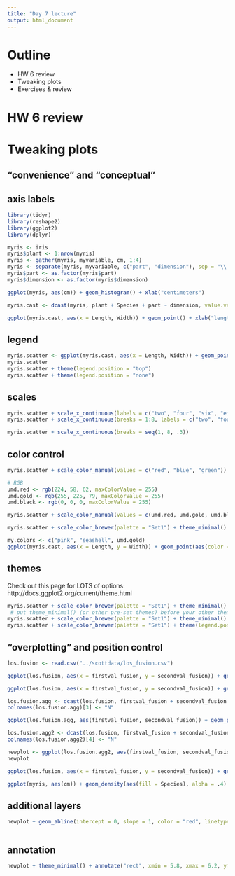 ```yaml
---
title: "Day 7 lecture"
output: html_document
---
```


# Outline
  - HW 6 review
  - Tweaking plots
  - Exercises & review

# HW 6 review

# Tweaking plots

## "convenience" and "conceptual"
## axis labels

```r
library(tidyr)
library(reshape2)
library(ggplot2)
library(dplyr)

myris <- iris
myris$plant <- 1:nrow(myris)
myris <- gather(myris, myvariable, cm, 1:4)
myris <- separate(myris, myvariable, c("part", "dimension"), sep = "\\.")
myris$part <- as.factor(myris$part)
myris$dimension <- as.factor(myris$dimension)

ggplot(myris, aes(cm)) + geom_histogram() + xlab("centimeters")

myris.cast <- dcast(myris, plant + Species + part ~ dimension, value.var = "cm")

ggplot(myris.cast, aes(x = Length, Width)) + geom_point() + xlab("length of the plant") + ylab("width of the plant")

```

## legend

```r
myris.scatter <- ggplot(myris.cast, aes(x = Length, Width)) + geom_point(aes(color = Species), size = 4)
myris.scatter
myris.scatter + theme(legend.position = "top")
myris.scatter + theme(legend.position = "none")

```

## scales

```r
myris.scatter + scale_x_continuous(labels = c("two", "four", "six", "eight"), breaks = c(2, 4, 6, 8))
myris.scatter + scale_x_continuous(breaks = 1:8, labels = c("two", "four", "six", "eight", "red", "green", "up", "down"))

myris.scatter + scale_x_continuous(breaks = seq(1, 8, .3))


```

## color control

```r
myris.scatter + scale_color_manual(values = c("red", "blue", "green"))

# RGB
umd.red <- rgb(224, 58, 62, maxColorValue = 255)
umd.gold <- rgb(255, 225, 79, maxColorValue = 255)
umd.black <- rgb(0, 0, 0, maxColorValue = 255)

myris.scatter + scale_color_manual(values = c(umd.red, umd.gold, umd.black))

myris.scatter + scale_color_brewer(palette = "Set1") + theme_minimal()

my.colors <- c("pink", "seashell", umd.gold)
ggplot(myris.cast, aes(x = Length, y = Width)) + geom_point(aes(color = Species), size = 4) + scale_color_manual(values = my.colors)

```

## themes

Check out this page for LOTS of options: http://docs.ggplot2.org/current/theme.html

```r
myris.scatter + scale_color_brewer(palette = "Set1") + theme_minimal()
 # put theme_minimal() (or other pre-set themes) before your other theme() calls
myris.scatter + scale_color_brewer(palette = "Set1") + theme_minimal() + theme(legend.position = "none")
myris.scatter + scale_color_brewer(palette = "Set1") + theme(legend.position = "none") + theme_minimal()


```


## "overplotting" and position control

```r
los.fusion <- read.csv("../scottdata/los_fusion.csv")

ggplot(los.fusion, aes(x = firstval_fusion, y = secondval_fusion)) + geom_point(position = position_jitter(height = .3, width = .3))

ggplot(los.fusion, aes(x = firstval_fusion, y = secondval_fusion)) + geom_point(alpha = .1, size = 5)

los.fusion.agg <- dcast(los.fusion, firstval_fusion + secondval_fusion ~ ., fun.aggregate = length)
colnames(los.fusion.agg)[3] <- "N"

ggplot(los.fusion.agg, aes(firstval_fusion, secondval_fusion)) + geom_point(aes(size = N))

los.fusion.agg2 <- dcast(los.fusion, firstval_fusion + secondval_fusion + firstvalue.new ~ ., fun.aggregate = length)
colnames(los.fusion.agg2)[4] <- "N"

newplot <- ggplot(los.fusion.agg2, aes(firstval_fusion, secondval_fusion)) + geom_text(aes(label = firstvalue.new, size = N), position = position_jitter(height = 0, width = .4))
newplot

ggplot(los.fusion, aes(x = firstval_fusion, y = secondval_fusion)) + geom_text(aes(label = firstvalue.new, color = firstvalue.new), position = position_jitter(width = .3, height = .3)) + scale_color_manual(values = c(umd.red, umd.gold)) + theme_minimal()

ggplot(myris, aes(cm)) + geom_density(aes(fill = Species), alpha = .4)

```

## additional layers

```r
newplot + geom_abline(intercept = 0, slope = 1, color = "red", linetype = 2)



```


## annotation

```r
newplot + theme_minimal() + annotate("rect", xmin = 5.8, xmax = 6.2, ymin = 5.8, ymax = 6.2, alpha = .4) + annotate("text", label = "check out this overplotting!", x = 2, y = 5, size = 5, color = "red") + labs(title = "This great plot") + theme(plot.title = element_text(size = 20, color = "red", face = "italic"))

```
